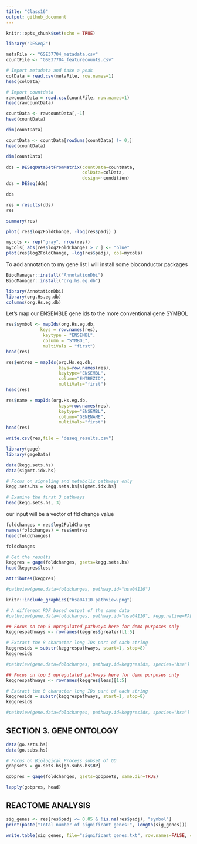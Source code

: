 ```yaml
---
title: "Class16"
output: github_document
---
```


```r
knitr::opts_chunk$set(echo = TRUE)
```

```r
library("DESeq2")
```


```r
metaFile <- "GSE37704_metadata.csv"
countFile <- "GSE37704_featurecounts.csv"

```

```r
# Import metadata and take a peak
colData = read.csv(metaFile, row.names=1)
head(colData)
```

```r
# Import countdata
rawcountData = read.csv(countFile, row.names=1)
head(rawcountData)
```

```r
countData <- rawcountData[,-1]
head(countData)
```

```r
dim(countData)
```

```r
countData <- countData[rowSums(countData) != 0,]
head(countData)


```
```r
dim(countData)
```


```r
dds = DESeqDataSetFromMatrix(countData=countData,
                             colData=colData,
                             design=~condition)
dds = DESeq(dds)
```

```r
dds
```

```r
res = results(dds)
res
```

```r
summary(res)
```


```r
plot( res$log2FoldChange, -log(res$padj) )
```


```r
mycols <- rep("gray", nrow(res))
mycols[ abs(res$log2FoldChange) > 2 ] <- "blue"
plot(res$log2FoldChange, -log(res$padj), col=mycols)

```


To add annotation to my gene list I will install some bioconductor packages

```r
BiocManager::install("AnnotationDbi")
BiocManager::install("org.hs.eg.db")
```





```r
library(AnnotationDbi)
library(org.Hs.eg.db)
columns(org.Hs.eg.db)
```

Let's map our ENSEMBLE gene ids to the more conventional gene SYMBOL

```r
res$symbol <- mapIds(org.Hs.eg.db,
             keys = row.names(res),
              keytype = "ENSEMBL",
              column = "SYMBOL",
              multiVals = "first")
head(res)
```

```r
res$entrez = mapIds(org.Hs.eg.db,
                    keys=row.names(res),
                    keytype="ENSEMBL",
                    column="ENTREZID",
                    multiVals="first")
head(res)
```
```r
res$name = mapIds(org.Hs.eg.db,
                    keys=row.names(res),
                    keytype="ENSEMBL",
                    column="GENENAME",
                    multiVals="first")
head(res)
```


```r
write.csv(res,file = "deseq_results.csv")
```

```r
library(gage)
library(gageData)

data(kegg.sets.hs)
data(sigmet.idx.hs)
```

```r
# Focus on signaling and metabolic pathways only
kegg.sets.hs = kegg.sets.hs[sigmet.idx.hs]

# Examine the first 3 pathways
head(kegg.sets.hs, 3)
```
our input will be a vector of fld change value
```r
foldchanges = res$log2FoldChange
names(foldchanges) = res$entrez
head(foldchanges)
```

```r
foldchanges
```

```r
# Get the results
keggres = gage(foldchanges, gsets=kegg.sets.hs)
head(keggres$less)
```
```r
attributes(keggres)

```

```r
#pathview(gene.data=foldchanges, pathway.id="hsa04110")

```
```r
knitr::include_graphics("hsa04110.pathview.png")
```


```r
# A different PDF based output of the same data
#pathview(gene.data=foldchanges, pathway.id="hsa04110", kegg.native=FALSE)
```

```r
## Focus on top 5 upregulated pathways here for demo purposes only
keggrespathways <- rownames(keggres$greater)[1:5]

# Extract the 8 character long IDs part of each string
keggresids = substr(keggrespathways, start=1, stop=8)
keggresids
```

```r
#pathview(gene.data=foldchanges, pathway.id=keggresids, species="hsa")
```

```r
## Focus on top 5 upregulated pathways here for demo purposes only
keggrespathways <- rownames(keggres$less)[1:5]

# Extract the 8 character long IDs part of each string
keggresids = substr(keggrespathways, start=1, stop=8)
keggresids
```
```r
#pathview(gene.data=foldchanges, pathway.id=keggresids, species="hsa")

```
## SECTION 3. GENE ONTOLOGY
```r
data(go.sets.hs)
data(go.subs.hs)

# Focus on Biological Process subset of GO
gobpsets = go.sets.hs[go.subs.hs$BP]

gobpres = gage(foldchanges, gsets=gobpsets, same.dir=TRUE)

lapply(gobpres, head)
```

## REACTOME ANALYSIS

```r
sig_genes <- res[res$padj <= 0.05 & !is.na(res$padj), "symbol"]
print(paste("Total number of significant genes:", length(sig_genes)))
```

```r
write.table(sig_genes, file="significant_genes.txt", row.names=FALSE, col.names=FALSE, quote=FALSE)
```




